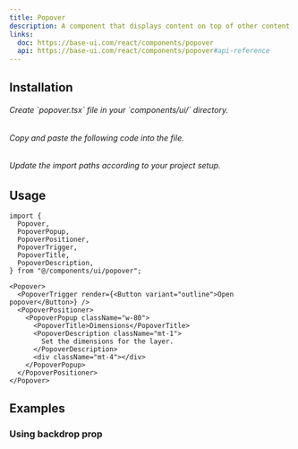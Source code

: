 ```yaml
---
title: Popover
description: A component that displays content on top of other content.
links:
  doc: https://base-ui.com/react/components/popover
  api: https://base-ui.com/react/components/popover#api-reference
---
```


<ComponentViewer name="popover-demo" />

## Installation

<Stepper totalSteps={3}>
  <Step stepNumber={1}>
    <h6>Create `popover.tsx` file in your `components/ui/` directory.</h6>
  </Step>
  <Step stepNumber={2}>
    <h6>Copy and paste the following code into the file.</h6>
    <ComponentSource name="popover" />
  </Step>
  <Step stepNumber={3}>
    <h6>Update the import paths according to your project setup.</h6>
  </Step>
</Stepper>

## Usage

```tsx
import {
  Popover,
  PopoverPopup,
  PopoverPositioner,
  PopoverTrigger,
  PopoverTitle,
  PopoverDescription,
} from "@/components/ui/popover";
```

```tsx
<Popover>
  <PopoverTrigger render={<Button variant="outline">Open popover</Button>} />
  <PopoverPositioner>
    <PopoverPopup className="w-80">
      <PopoverTitle>Dimensions</PopoverTitle>
      <PopoverDescription className="mt-1">
        Set the dimensions for the layer.
      </PopoverDescription>
      <div className="mt-4"></div>
    </PopoverPopup>
  </PopoverPositioner>
</Popover>
```

## Examples

### Using backdrop prop

<ComponentViewer className="mt-6" name="popover-backdrop-demo" />
